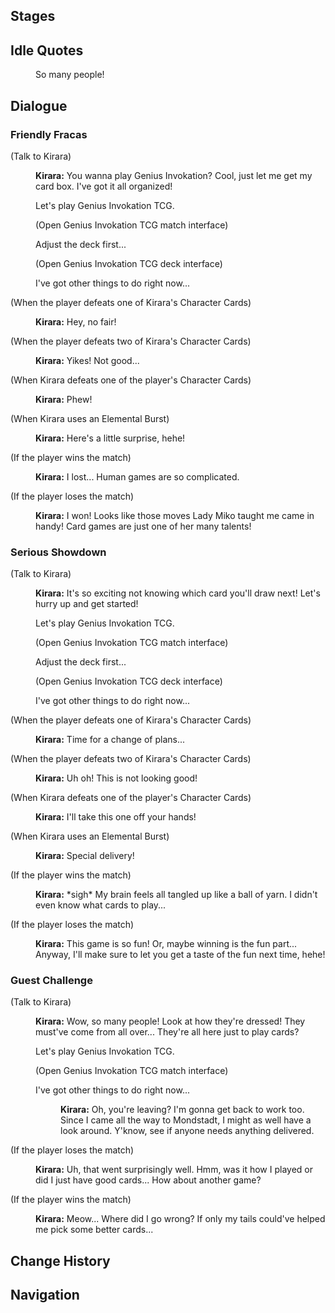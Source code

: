 {{Genius Invokation TCG Character Stages Intro}}

==Stages==
{{Genius Invokation TCG Stages/Detailed|Kirara}}

==Idle Quotes==
{{Dialogue Start}}
:{{DIcon|Idle}} So many people!
{{Dialogue End}}

==Dialogue==
===Friendly Fracas===
{{Dialogue Start}}
;(Talk to Kirara)
:{{A|vo card kirara invite easy 01.ogg}} '''Kirara:''' You wanna play Genius Invokation? Cool, just let me get my card box. I've got it all organized!
:{{DIcon|TCG}} Let's play Genius Invokation TCG.
:;(Open Genius Invokation TCG match interface)
:{{DIcon}} Adjust the deck first...
:;(Open Genius Invokation TCG deck interface)
:{{DIcon}} I've got other things to do right now...

;(When the player defeats one of Kirara's Character Cards)
:{{A|vo card kirara ingame easy 02.ogg}} '''Kirara:''' Hey, no fair!

;(When the player defeats two of Kirara's Character Cards)
:{{A|vo card kirara ingame easy 03.ogg}} '''Kirara:''' Yikes! Not good...

;(When Kirara defeats one of the player's Character Cards)
:{{A|vo card kirara ingame easy 01.ogg}} '''Kirara:''' Phew!

;(When Kirara uses an Elemental Burst)
:{{A|vo card kirara ingame easy 04.ogg}} '''Kirara:''' Here's a little surprise, hehe!

;(If the player wins the match)
:{{A|vo card kirara invite easy 03.ogg}} '''Kirara:''' I lost... Human games are so complicated.

;(If the player loses the match)
:{{A|vo card kirara invite easy 02.ogg}} '''Kirara:''' I won! Looks like those moves Lady Miko taught me came in handy! Card games are just one of her many talents!
{{Dialogue End}}

===Serious Showdown===
{{Dialogue Start}}
;(Talk to Kirara)
:{{A|vo card kirara invite hard 01.ogg}} '''Kirara:''' It's so exciting not knowing which card you'll draw next! Let's hurry up and get started!
:{{DIcon|TCG}} Let's play Genius Invokation TCG.
:;(Open Genius Invokation TCG match interface)
:{{DIcon}} Adjust the deck first...
:;(Open Genius Invokation TCG deck interface)
:{{DIcon}} I've got other things to do right now...

;(When the player defeats one of Kirara's Character Cards)
:{{A|vo card kirara ingame hard 02.ogg}} '''Kirara:''' Time for a change of plans...

;(When the player defeats two of Kirara's Character Cards)
:{{A|vo card kirara ingame hard 03.ogg}} '''Kirara:''' Uh oh! This is not looking good!

;(When Kirara defeats one of the player's Character Cards)
:{{A|vo card kirara ingame hard 01.ogg}} '''Kirara:''' I'll take this one off your hands!

;(When Kirara uses an Elemental Burst)
:{{A|vo card kirara ingame hard 04.ogg}} '''Kirara:''' Special delivery!

;(If the player wins the match)
:{{A|vo card kirara invite hard 03.ogg}} '''Kirara:''' *sigh* My brain feels all tangled up like a ball of yarn. I didn't even know what cards to play...

;(If the player loses the match)
:{{A|vo card kirara invite hard 02.ogg}} '''Kirara:''' This game is so fun! Or, maybe winning is the fun part... Anyway, I'll make sure to let you get a taste of the fun next time, hehe!
{{Dialogue End}}

===Guest Challenge===
{{Dialogue Start}}
;(Talk to Kirara)
:{{A|vo card kirara freetalk 01.ogg}} '''Kirara:''' Wow, so many people! Look at how they're dressed! They must've come from all over... They're all here just to play cards?
:{{DIcon|TCG}} Let's play Genius Invokation TCG.
:;(Open Genius Invokation TCG match interface)
:{{DIcon}} I've got other things to do right now...
::{{A|vo card kirara leave 01.ogg}} '''Kirara:''' Oh, you're leaving? I'm gonna get back to work too. Since I came all the way to Mondstadt, I might as well have a look around. Y'know, see if anyone needs anything delivered.

;(If the player loses the match)
:{{A|vo card kirara endofgame win 01.ogg}} '''Kirara:''' Uh, that went surprisingly well. Hmm, was it how I played or did I just have good cards... How about another game?

;(If the player wins the match)
:{{A|vo card kirara endofgame fail 01.ogg}} '''Kirara:''' Meow... Where did I go wrong? If only my tails could've helped me pick some better cards...
{{Dialogue End}}

==Change History==
{{Change History|4.5}}

==Navigation==
{{Genius Invokation TCG Stages Navbox}}